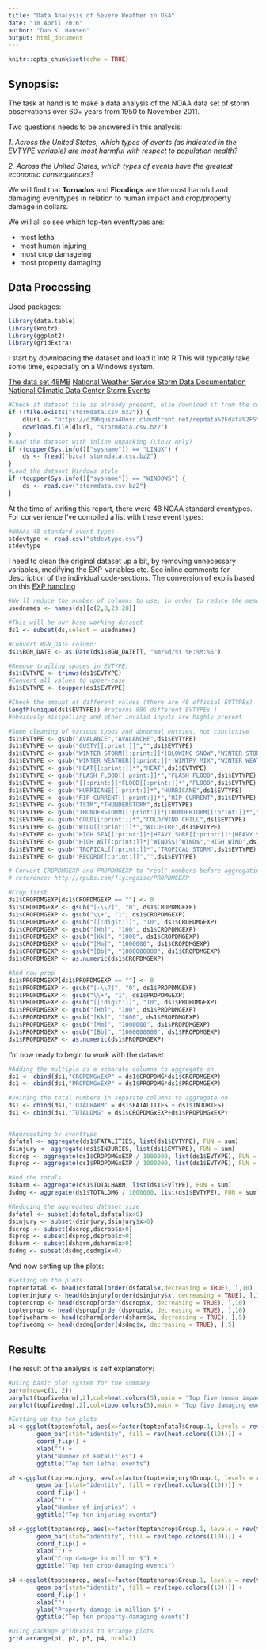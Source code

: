 ```yaml
---
title: "Data Analysis of Severe Weather in USA"
date: "18 April 2016"
author: "Dan K. Hansen"
output: html_document
---
```


```r
knitr::opts_chunk$set(echo = TRUE)
```

## Synopsis:
The task at hand is to make a data analysis of the NOAA data set of storm observations over 60+ years from 1950 to November 2011.

Two questions needs to be answered in this analysis:

*1. Across the United States, which types of events (as indicated in the EVTYPE variable) are most harmful with respect to population health?*

*2. Across the United States, which types of events have the greatest economic consequences?*

We will find that **Tornados** and **Floodings** are the most harmful and damaging eventtypes in relation to human impact and crop/property damage in dollars.

We will all so see which top-ten eventtypes are:

* most lethal
* most human injuring
* most crop damageing
* most property damaging

## Data Processing

Used packages:

```r
library(data.table)
library(knitr)
library(ggplot2)
library(gridExtra)
```

I start by downloading the dataset and load it into R
This will typically take some time, especially on a Windows system.

[The data set 48MB](https://d396qusza40orc.cloudfront.net/repdata%2Fdata%2FStormData.csv.bz2)
[National Weather Service Storm Data Documentation](https://d396qusza40orc.cloudfront.net/repdata%2Fpeer2_doc%2Fpd01016005curr.pdf)
[National Climatic Data Center Storm Events](https://d396qusza40orc.cloudfront.net/repdata%2Fpeer2_doc%2FNCDC%20Storm%20Events-FAQ%20Page.pdf)

```r
#Check if dataset file is already present, else download it from the course site:
if (!file.exists("stormdata.csv.bz2")) {
    dlurl <- "https://d396qusza40orc.cloudfront.net/repdata%2Fdata%2FStormData.csv.bz2"
    download.file(dlurl, "stormdata.csv.bz2")
}
#Load the dataset with inline unpacking (Linux only)
if (toupper(Sys.info()["sysname"]) == "LINUX") {
    ds <- fread("bzcat stormdata.csv.bz2")
}
#Load the dataset Windows style
if (toupper(Sys.info()["sysname"]) == "WINDOWS") {
    ds <- read.csv("stormdata.csv.bz2")
}
```

At the time of writing this report, there were 48 NOAA standard eventypes.
For convenience I've compiled a list with these event types:

```r
#NOAAs 48 standard event types
stdevtype <- read.csv("stdevtype.csv")
stdevtype
```

I need to clean the original dataset up a bit, by removing unnecessary variables, modifying the EXP-variables etc. See inline comments for description of the individual code-sections.
The conversion of exp is based on this [EXP handling](http://rpubs.com/flyingdisc/PROPDMGEXP)

```r
#We'll reduce the number of columns to use, in order to reduce the memory footprint
usednames <- names(ds)[c(2,8,23:28)]

#This will be our base working dataset
ds1 <- subset(ds,select = usednames)

#Convert BGN_DATE column:
ds1$BGN_DATE <- as.Date(ds1$BGN_DATE[], "%m/%d/%Y %H:%M:%S")

#Remove trailing spaces in EVTYPE:
ds1$EVTYPE <- trimws(ds1$EVTYPE)
#Convert all values to upper-case
ds1$EVTYPE <- toupper(ds1$EVTYPE)

#Check the amount of different values (there are 48 official EVTYPEs)
length(unique(ds1$EVTYPE)) #returns 890 different EVTYPEs ! 
#obviously misspelling and other invalid inputs are highly present

#Some cleaning of various typos and abnormal entries, not conclusive
ds1$EVTYPE <- gsub("AVALANCE","AVALANCHE",ds1$EVTYPE)
ds1$EVTYPE <- gsub("GUSTY[[:print:]]","",ds1$EVTYPE)
ds1$EVTYPE <- gsub("WINTER STORM[[:print:]]*|BLOWING SNOW","WINTER STORM",ds1$EVTYPE)
ds1$EVTYPE <- gsub("WINTER WEATHER[[:print:]]*|WINTRY MIX","WINTER WEATHER",ds1$EVTYPE)
ds1$EVTYPE <- gsub("HEAT[[:print:]]*","HEAT",ds1$EVTYPE)
ds1$EVTYPE <- gsub("FLASH FLOOD[[:print:]]*","FLASH FLOOD",ds1$EVTYPE)
ds1$EVTYPE <- gsub("[[:print:]]*FLOOD[[:print:]]*","FLOOD",ds1$EVTYPE)
ds1$EVTYPE <- gsub("HURRICANE[[:print:]]*","HURRICANE",ds1$EVTYPE)
ds1$EVTYPE <- gsub("RIP CURRENT[[:print:]]*","RIP CURRENT",ds1$EVTYPE)
ds1$EVTYPE <- gsub("TSTM","THUNDERSTORM",ds1$EVTYPE)
ds1$EVTYPE <- gsub("THUNDERSTORM[[:print:]]*|THUNDERTORM[[:print:]]*","THUNDERSTORM WIND",ds1$EVTYPE)
ds1$EVTYPE <- gsub("COLD[[:print:]]*","COLD/WIND CHILL",ds1$EVTYPE)
ds1$EVTYPE <- gsub("WILD[[:print:]]*","WILDFIRE",ds1$EVTYPE)
ds1$EVTYPE <- gsub("HIGH SEA[[:print:]]*|HEAVY SURF[[:print:]]*|HEAVY SEA[[:print:]]*|HIGH WA[[:print:]]*|HIGH SW[[:print:]]*","HIGH SURF",ds1$EVTYPE)
ds1$EVTYPE <- gsub("HIGH WI[[:print:]]*|^WINDS$|^WIND$","HIGH WIND",ds1$EVTYPE)
ds1$EVTYPE <- gsub("TROPICAL[[:print:]]*","TROPICAL STORM",ds1$EVTYPE)
ds1$EVTYPE <- gsub("RECORD[[:print:]]","",ds1$EVTYPE)

# Convert CROPDMGEXP and PROPDMGEXP to "real" numbers before aggregating the values!
# reference: http://rpubs.com/flyingdisc/PROPDMGEXP

#Crop first
ds1$CROPDMGEXP[ds1$CROPDMGEXP == ""] <- 0
ds1$CROPDMGEXP <- gsub("[-\\?]", "0", ds1$CROPDMGEXP)
ds1$CROPDMGEXP <- gsub("\\+", "1", ds1$CROPDMGEXP)
ds1$CROPDMGEXP <- gsub("[[:digit:]]", "10", ds1$CROPDMGEXP)
ds1$CROPDMGEXP <- gsub("[Hh]", "100", ds1$CROPDMGEXP)
ds1$CROPDMGEXP <- gsub("[Kk]", "1000", ds1$CROPDMGEXP)
ds1$CROPDMGEXP <- gsub("[Mm]", "1000000", ds1$CROPDMGEXP)
ds1$CROPDMGEXP <- gsub("[Bb]", "1000000000", ds1$CROPDMGEXP)
ds1$CROPDMGEXP <- as.numeric(ds1$CROPDMGEXP)

#And now prop
ds1$PROPDMGEXP[ds1$PROPDMGEXP == ""] <- 0
ds1$PROPDMGEXP <- gsub("[-\\?]", "0", ds1$PROPDMGEXP)
ds1$PROPDMGEXP <- gsub("\\+", "1", ds1$PROPDMGEXP)
ds1$PROPDMGEXP <- gsub("[[:digit:]]", "10", ds1$PROPDMGEXP)
ds1$PROPDMGEXP <- gsub("[Hh]", "100", ds1$PROPDMGEXP)
ds1$PROPDMGEXP <- gsub("[Kk]", "1000", ds1$PROPDMGEXP)
ds1$PROPDMGEXP <- gsub("[Mm]", "1000000", ds1$PROPDMGEXP)
ds1$PROPDMGEXP <- gsub("[Bb]", "1000000000", ds1$PROPDMGEXP)
ds1$PROPDMGEXP <- as.numeric(ds1$PROPDMGEXP)
```

I'm now ready to begin to work with the dataset

```r
#Adding the multipla as a separate columns to aggregate on
ds1 <- cbind(ds1,"CROPDMGxEXP" = ds1$CROPDMG*ds1$CROPDMGEXP)
ds1 <- cbind(ds1,"PROPDMGxEXP" = ds1$PROPDMG*ds1$PROPDMGEXP)

#Joining the total numbers in separate columns to aggregate on
ds1 <- cbind(ds1,"TOTALHARM" = ds1$FATALITIES + ds1$INJURIES)
ds1 <- cbind(ds1,"TOTALDMG" = ds1$CROPDMGxEXP+ds1$PROPDMGxEXP)


#Aggregating by eventtype
dsfatal <- aggregate(ds1$FATALITIES, list(ds1$EVTYPE), FUN = sum)
dsinjury <- aggregate(ds1$INJURIES, list(ds1$EVTYPE), FUN = sum)
dscrop <- aggregate(ds1$CROPDMGxEXP / 1000000, list(ds1$EVTYPE), FUN = sum)
dsprop <- aggregate(ds1$PROPDMGxEXP / 1000000, list(ds1$EVTYPE), FUN = sum)

#And the totals
dsharm <- aggregate(ds1$TOTALHARM, list(ds1$EVTYPE), FUN = sum)
dsdmg <- aggregate(ds1$TOTALDMG / 1000000, list(ds1$EVTYPE), FUN = sum)

#Reducing the aggregated dataset size
dsfatal <- subset(dsfatal,dsfatal$x>0)
dsinjury <- subset(dsinjury,dsinjury$x>0)
dscrop <- subset(dscrop,dscrop$x>0)
dsprop <- subset(dsprop,dsprop$x>0)
dsharm <- subset(dsharm,dsharm$x>0)
dsdmg <- subset(dsdmg,dsdmg$x>0)

```

And now setting up the plots:

```r
#Setting up the plots
toptenfatal <- head(dsfatal[order(dsfatal$x,decreasing = TRUE), ],10)
topteninjury <- head(dsinjury[order(dsinjury$x, decreasing = TRUE), ],10)
toptencrop <- head(dscrop[order(dscrop$x, decreasing = TRUE), ],10)
toptenprop <- head(dsprop[order(dsprop$x, decreasing = TRUE), ],10)
topfiveharm <- head(dsharm[order(dsharm$x, decreasing = TRUE), ],5)
topfivedmg <- head(dsdmg[order(dsdmg$x, decreasing = TRUE), ],5)
```


## Results

The result of the analysis is self explanatory:

```r
#Using basic plot system for the summary
par(mfrow=c(1, 2))
barplot(topfiveharm[,2],col=heat.colors(5),main = "Top five human impact events",legend.text = topfiveharm[,1],ylab = "Number of people impacted",xlab = "Event types")
barplot(topfivedmg[,2],col=topo.colors(5),main = "Top five damaging events", legend.text = topfivedmg[,1],ylab = "Damage in million $",xlab = "Event types")

#Setting up top-ten plots
p1 <-ggplot(toptenfatal, aes(x=factor(toptenfatal$Group.1, levels = rev(toptenfatal$Group.1[])), y=toptenfatal$x)) + 
        geom_bar(stat="identity", fill = rev(heat.colors((10)))) + 
        coord_flip() + 
        xlab("") +
        ylab("Number of Fatalities") + 
        ggtitle("Top ten lethal events")

p2 <-ggplot(topteninjury, aes(x=factor(topteninjury$Group.1, levels = rev(topteninjury$Group.1[])), y=topteninjury$x)) + 
        geom_bar(stat="identity", fill = rev(heat.colors((10)))) + 
        coord_flip() + 
        xlab("") +
        ylab("Number of injuries") + 
        ggtitle("Top ten injuring events")

p3 <-ggplot(toptencrop, aes(x=factor(toptencrop$Group.1, levels = rev(toptencrop$Group.1[])), y=toptencrop$x)) + 
        geom_bar(stat="identity", fill = rev(topo.colors((10)))) + 
        coord_flip() + 
        xlab("") +
        ylab("Crop damage in million $") + 
        ggtitle("Top ten crop-damaging events")

p4 <-ggplot(toptenprop, aes(x=factor(toptenprop$Group.1, levels = rev(toptenprop$Group.1[])), y=toptenprop$x)) + 
        geom_bar(stat="identity", fill = rev(topo.colors((10)))) + 
        coord_flip() + 
        xlab("") +
        ylab("Property damage in million $") + 
        ggtitle("Top ten property-damaging events")

#Using package gridExtra to arrange plots
grid.arrange(p1, p2, p3, p4, ncol=2)
```

